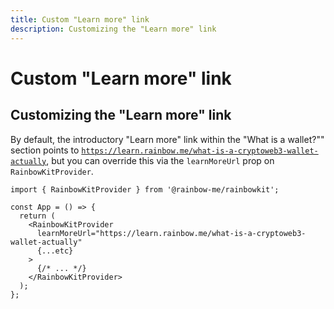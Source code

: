 ```yaml
---
title: Custom "Learn more" link
description: Customizing the "Learn more" link
---
```


# Custom "Learn more" link

## Customizing the "Learn more" link

By default, the introductory "Learn more" link within the "What is a wallet?"" section points to <code>https://learn.rainbow.me/what-is-a-cryptoweb3-wallet-actually</code>, but you can override this via the `learnMoreUrl` prop on `RainbowKitProvider`.

```tsx
import { RainbowKitProvider } from '@rainbow-me/rainbowkit';

const App = () => {
  return (
    <RainbowKitProvider
      learnMoreUrl="https://learn.rainbow.me/what-is-a-cryptoweb3-wallet-actually"
      {...etc}
    >
      {/* ... */}
    </RainbowKitProvider>
  );
};
```
